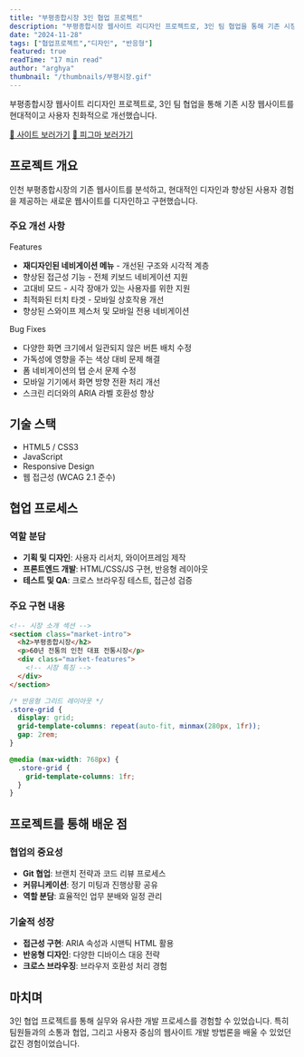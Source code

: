 ```yaml
---
title: "부평종합시장 3인 협업 프로젝트"
description: "부평종합시장 웹사이트 리디자인 프로젝트로, 3인 팀 협업을 통해 기존 시장 웹사이트를 현대적이고 사용자 친화적으로 개선했습니다."
date: "2024-11-28"
tags: ["협업프로젝트","디자인", "반응형"]
featured: true
readTime: "17 min read"
author: "arghya"
thumbnail: "/thumbnails/부평시장.gif"
---
```


부평종합시장 웹사이트 리디자인 프로젝트로, 3인 팀 협업을 통해 기존 시장 웹사이트를 현대적이고 사용자 친화적으로 개선했습니다.


<div style={{ display: 'flex', justifyContent: 'center', gap: '16px', margin: '32px 0' }}>
  <a href="https://bupyeongmarket.netlify.app/" target="_blank" rel="noopener noreferrer" style={{ padding: '12px 32px', background: 'linear-gradient(135deg, #3b82f6 0%, #2563eb 100%)', color: '#fff', textDecoration: 'none', borderRadius: '8px', fontWeight: 600, fontSize: '16px', boxShadow: '0 4px 12px rgba(59,130,246,0.3)' }}>🔗 사이트 보러가기</a>
  <a href="https://www.figma.com/design/8KRz3xBKJsv8dRlbHLVDmh/%ED%98%91%EC%97%85%EA%B3%BC%EC%A0%9C?node-id=292-717&p=f" target="_blank" rel="noopener noreferrer" style={{ padding: '12px 32px', background: 'linear-gradient(135deg, #3b82f6 0%, #2563eb 100%)', color: '#fff', textDecoration: 'none', borderRadius: '8px', fontWeight: 600, fontSize: '16px', boxShadow: '0 4px 12px rgba(59,130,246,0.3)' }}>🔗 피그마 보러가기</a>
</div>

## 프로젝트 개요

인천 부평종합시장의 기존 웹사이트를 분석하고, 현대적인 디자인과 향상된 사용자 경험을 제공하는 새로운 웹사이트를 디자인하고 구현했습니다.

### 주요 개선 사항

<Accordion type="multiple" className="w-full not-prose flex flex-col gap-2">
  <AccordionItem value="item-1" className="flex flex-col gap-2">
    <AccordionTrigger className="cursor-pointer">Features</AccordionTrigger>
    <AccordionContent className="flex flex-col gap-4">
      <ul className="list-disc space-y-2 pl-4">
        <li>
          <strong>재디자인된 네비게이션 메뉴</strong> - 개선된 구조와 시각적 계층
        </li>
        <li>
          향상된 접근성 기능 - 전체 키보드 네비게이션 지원
        </li>
        <li>고대비 모드 - 시각 장애가 있는 사용자를 위한 지원</li>
        <li>최적화된 터치 타겟 - 모바일 상호작용 개선</li>
        <li>향상된 스와이프 제스처 및 모바일 전용 네비게이션</li>
      </ul>
    </AccordionContent>
  </AccordionItem>
  <AccordionItem value="item-2" className="flex flex-col gap-2">
    <AccordionTrigger className="cursor-pointer">Bug Fixes</AccordionTrigger>
    <AccordionContent className="flex flex-col gap-4 text-balance">
      <ul className="list-disc space-y-2 pl-4">
        <li>
          다양한 화면 크기에서 일관되지 않은 버튼 배치 수정
        </li>
        <li>가독성에 영향을 주는 색상 대비 문제 해결</li>
        <li>폼 네비게이션의 탭 순서 문제 수정</li>
        <li>모바일 기기에서 화면 방향 전환 처리 개선</li>
        <li>스크린 리더와의 ARIA 라벨 호환성 향상</li>
      </ul>
    </AccordionContent>
  </AccordionItem>
</Accordion>

## 기술 스택

- HTML5 / CSS3
- JavaScript
- Responsive Design
- 웹 접근성 (WCAG 2.1 준수)

## 협업 프로세스

### 역할 분담

- **기획 및 디자인**: 사용자 리서치, 와이어프레임 제작
- **프론트엔드 개발**: HTML/CSS/JS 구현, 반응형 레이아웃
- **테스트 및 QA**: 크로스 브라우징 테스트, 접근성 검증

### 주요 구현 내용

```html
<!-- 시장 소개 섹션 -->
<section class="market-intro">
  <h2>부평종합시장</h2>
  <p>60년 전통의 인천 대표 전통시장</p>
  <div class="market-features">
    <!-- 시장 특징 -->
  </div>
</section>
```

```css
/* 반응형 그리드 레이아웃 */
.store-grid {
  display: grid;
  grid-template-columns: repeat(auto-fit, minmax(280px, 1fr));
  gap: 2rem;
}

@media (max-width: 768px) {
  .store-grid {
    grid-template-columns: 1fr;
  }
}
```

## 프로젝트를 통해 배운 점

### 협업의 중요성

- **Git 협업**: 브랜치 전략과 코드 리뷰 프로세스
- **커뮤니케이션**: 정기 미팅과 진행상황 공유
- **역할 분담**: 효율적인 업무 분배와 일정 관리

### 기술적 성장

- **접근성 구현**: ARIA 속성과 시맨틱 HTML 활용
- **반응형 디자인**: 다양한 디바이스 대응 전략
- **크로스 브라우징**: 브라우저 호환성 처리 경험

## 마치며

3인 협업 프로젝트를 통해 실무와 유사한 개발 프로세스를 경험할 수 있었습니다. 특히 팀원들과의 소통과 협업, 그리고 사용자 중심의 웹사이트 개발 방법론을 배울 수 있었던 값진 경험이었습니다.

